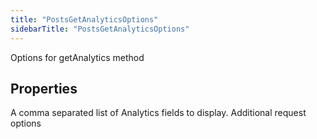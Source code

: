```yaml
---
title: "PostsGetAnalyticsOptions"
sidebarTitle: "PostsGetAnalyticsOptions"
---
```


Options for getAnalytics method

## Properties

<ParamField name="analyticsfields" type="string[]">
A comma separated list of Analytics fields to display.
</ParamField>





<ParamField name="requestOptions" type="[RequestOptions](/xdks/typescript/reference/interfaces/RequestOptions)">
Additional request options
</ParamField>



